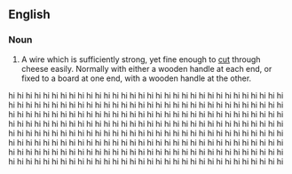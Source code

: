 ==English==

===Noun===
{{en-noun|sg=[[cheese]] [[wire]]}}

# A wire which is sufficiently strong, yet fine enough to [[cut]] through cheese easily. Normally with either a wooden handle at each end, or fixed to a board at one end, with a wooden handle at the other.
hi hi hi hi hi hi hi hi hi hi hi hi hi hi hi hi hi hi hi hi hi hi hi hi hi hi hi hi hi hi hi hi hi hi hi hi hi hi hi hi hi hi hi hi hi hi hi hi hi hi hi hi hi hi hi hi hi hi hi hi hi hi hi hi hi hi hi hi hi hi hi hi hi hi hi hi hi hi hi hi hi hi hi hi hi hi hi hi hi hi hi hi hi hi hi hi hi hi hi hi hi hi hi hi hi hi hi hi hi hi hi hi hi hi hi hi hi hi hi hi hi hi hi hi hi hi hi hi hi hi hi hi hi hi hi hi hi hi hi hi hi hi hi hi hi hi hi hi hi hi hi hi hi hi hi hi hi hi hi hi hi hi hi hi hi hi hi hi hi hi hi hi hi hi hi hi hi hi hi hi hi hi hi hi hi hi hi hi hi hi hi hi hi hi hi hi hi hi hi hi hi hi hi hi hi hi hi hi hi hi hi hi hi hi hi hi hi hi hi hi hi hi hi hi hi hi hi hi hi hi hi hi hi hi hi hi hi hi hi hi hi hi hi hi hi hi hi hi hi hi hi hi hi hi hi hi
